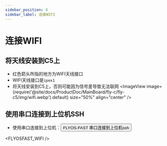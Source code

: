 ```yaml
---
sidebar_position: 4
sidebar_label: 连接WIFI
---
```



# 连接WIFI

## 将天线安装到C5上

* 红色箭头所指的地方为WIFI天线接口
* WIFI天线接口是`ipex1`
* 将天线安装到C5上，否则可能因为信号差导致无法联网
<ImageView image={require('@site/docs/ProductDoc/MainBoard/fly-c/fly-c5/img/wifi.webp').default} size="50%" align="center" />  


## 使用串口连接到上位机SSH

* 使用串口连接到上位机：<Button variant="contained" disableElevation component="a" rel="noopener" href="/docs/ProductDoc/SBC/fly-pi-v2/ssh#flyos-fast-串口连接到上位机ssh">FLYOS-FAST 串口连接到上位机ssh</Button>

<FLYOSFAST_WIFI />
